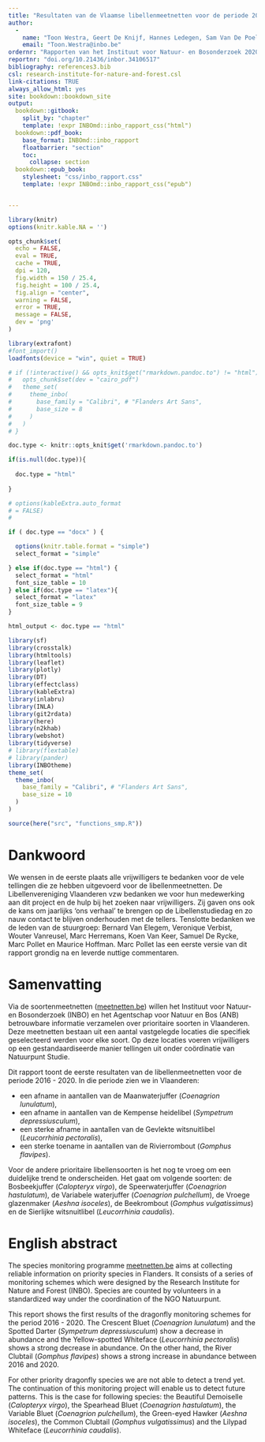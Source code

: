```yaml
---
title: "Resultaten van de Vlaamse libellenmeetnetten voor de periode 2016 - 2020"
author: 
  -
    name: "Toon Westra, Geert De Knijf, Hannes Ledegen, Sam Van De Poel, Frederic Piesschaert en Thierry Onkelinx"
    email: "Toon.Westra@inbo.be"
ordernr: "Rapporten van het Instituut voor Natuur- en Bosonderzoek 2020 (12)"
reportnr: "doi.org/10.21436/inbor.34106517"
bibliography: references3.bib
csl: research-institute-for-nature-and-forest.csl
link-citations: TRUE
always_allow_html: yes
site: bookdown::bookdown_site
output:
  bookdown::gitbook:
    split_by: "chapter"
    template: !expr INBOmd::inbo_rapport_css("html")
  bookdown::pdf_book:
    base_format: INBOmd::inbo_rapport
    floatbarrier: "section"
    toc:
      collapse: section
  bookdown::epub_book:
    stylesheet: "css/inbo_rapport.css"
    template: !expr INBOmd::inbo_rapport_css("epub")


---
```



```r
library(knitr)
options(knitr.kable.NA = '')

opts_chunk$set(
  echo = FALSE, 
  eval = TRUE,
  cache = TRUE,
  dpi = 120,
  fig.width = 150 / 25.4,
  fig.height = 100 / 25.4,
  fig.align = "center",
  warning = FALSE,
  error = TRUE,
  message = FALSE,
  dev = 'png'
)

library(extrafont)
#font_import()
loadfonts(device = "win", quiet = TRUE)

# if (!interactive() && opts_knit$get("rmarkdown.pandoc.to") != "html") {
#   opts_chunk$set(dev = "cairo_pdf")
#   theme_set(
#     theme_inbo(
#       base_family = "Calibri", # "Flanders Art Sans",
#       base_size = 8
#     )
#   )
# }

doc.type <- knitr::opts_knit$get('rmarkdown.pandoc.to')

if(is.null(doc.type)){
  
  doc.type = "html"
  
}

# options(kableExtra.auto_format
# = FALSE) 
# 

if ( doc.type == "docx" ) {

  options(knitr.table.format = "simple")
  select_format = "simple"

} else if(doc.type == "html") {
  select_format = "html"
  font_size_table = 10
} else if(doc.type == "latex"){
  select_format = "latex"
  font_size_table = 9
}

html_output <- doc.type == "html"
```


```r

library(sf)
library(crosstalk)
library(htmltools)
library(leaflet)
library(plotly)
library(DT)
library(effectclass)
library(kableExtra)
library(inlabru)
library(INLA)
library(git2rdata)
library(here)
library(n2khab)
library(webshot)
library(tidyverse)
# library(flextable)
# library(pander)
library(INBOtheme)
theme_set(
  theme_inbo(
    base_family = "Calibri", # "Flanders Art Sans",
    base_size = 10
  )
)


```



```r
source(here("src", "functions_smp.R"))
```

# Dankwoord {-}

We wensen in de eerste plaats alle vrijwilligers te bedanken voor de vele tellingen die ze hebben uitgevoerd voor de libellenmeetnetten. De Libellenvereniging Vlaanderen vzw bedanken we voor hun medewerking aan dit project en de hulp bij het zoeken naar vrijwilligers. Zij gaven ons ook de kans om jaarlijks ‘ons verhaal’ te brengen op de Libellenstudiedag en zo nauw contact te blijven onderhouden met de tellers. Tenslotte bedanken we de leden van de stuurgroep: Bernard Van Elegem, Veronique Verbist, Wouter Vanreusel, Marc Herremans, Koen Van Keer, Samuel De Rycke, Marc Pollet en Maurice Hoffman. Marc Pollet las een eerste versie van dit rapport grondig na en leverde nuttige commentaren.


# Samenvatting {-}

Via de soortenmeetnetten ([meetnetten.be](https://www.meetnetten.be)) willen het Instituut voor Natuur- en Bosonderzoek (INBO) en het Agentschap voor Natuur en Bos (ANB) betrouwbare informatie verzamelen over prioritaire soorten in Vlaanderen. Deze meetnetten bestaan uit een aantal vastgelegde locaties die specifiek geselecteerd werden voor elke soort. Op deze locaties voeren vrijwilligers op een gestandaardiseerde manier tellingen uit onder coördinatie van Natuurpunt Studie.

Dit rapport toont de eerste resultaten van de libellenmeetnetten voor de periode 2016 - 2020. In die periode zien we in Vlaanderen:

+ een afname in aantallen van de Maanwaterjuffer (*Coenagrion lunulatum*),
+ een afname in aantallen van de Kempense heidelibel (*Sympetrum depressiusculum*),
+ een sterke afname in aantallen van de Gevlekte witsnuitlibel (*Leucorrhinia pectoralis*),
+ een sterke toename in aantallen van de Rivierrombout (*Gomphus flavipes*).

Voor de andere prioritaire libellensoorten is het nog te vroeg om een duidelijke trend te onderscheiden. Het gaat om volgende soorten: de Bosbeekjuffer (*Calopteryx virgo*), de Speerwaterjuffer (*Coenagrion hastulatum*), de Variabele waterjuffer (*Coenagrion pulchellum*), de Vroege glazenmaker (*Aeshna isoceles*), de Beekrombout (*Gomphus vulgatissimus*) en de Sierlijke witsnuitlibel (*Leucorrhinia caudalis*).        

# English abstract {-}

\benglish

The species monitoring programme [meetnetten.be](https://www.meetnetten.be) aims at collecting reliable information on priority species in Flanders. It consists of a series of monitoring schemes which were designed by the Research Institute for Nature and Forest (INBO). Species are counted by volunteers in a standardized way under the coordination of the NGO Natuurpunt. 

This report shows the first results of the dragonfly monitoring schemes for the period 2016 - 2020. The Crescent Bluet (*Coenagrion lunulatum*) and the Spotted Darter (*Sympetrum depressiusculum*) show a decrease in abundance and the Yellow-spotted Whiteface (*Leucorrhinia pectoralis*) shows a strong decrease in abundance. On the other hand, the River Clubtail (*Gomphus flavipes*) shows a strong increase in abundance between 2016 and 2020.

For other priority dragonfly species we are not able to detect a trend yet. The continuation of this monitoring project will enable us to detect future patterns. This is the case for following species: the Beautiful Demoiselle (*Calopteryx virgo*), the Spearhead Bluet (*Coenagrion hastulatum*), the Variable Bluet (*Coenagrion pulchellum*), the Green-eyed Hawker (*Aeshna isoceles*), the Common Clubtail (*Gomphus vulgatissimus*) and the Lilypad Whiteface (*Leucorrhinia caudalis*).       


\eenglish


